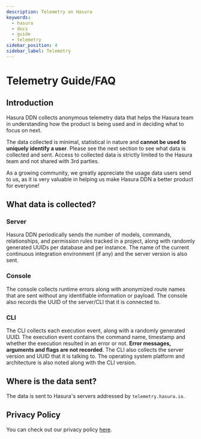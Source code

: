 ```yaml
---
description: Telemetry on Hasura
keywords:
  - hasura
  - docs
  - guide
  - telemetry
sidebar_position: 4
sidebar_label: Telemetry
---
```


# Telemetry Guide/FAQ

## Introduction

Hasura DDN collects anonymous telemetry data that helps the Hasura team in understanding how the product is being used
and in deciding what to focus on next.

The data collected is minimal, statistical in nature and **cannot be used to uniquely identify a user**. Please see the
next section to see what data is collected and sent. Access to collected data is strictly limited to the Hasura team and
not shared with 3rd parties.

As a growing community, we greatly appreciate the usage data users send to us, as it is very valuable in helping us make
Hasura DDN a better product for everyone!

## What data is collected?

### Server

Hasura DDN periodically sends the number of models, commands, relationships, and permission rules tracked in a project,
along with randomly generated UUIDs per database and per instance. The name of the current continuous integration
environment (if any) and the server version is also sent.

### Console

The console collects runtime errors along with anonymized route names that are sent without any identifiable information
or payload. The console also records the UUID of the server/CLI that it is connected to.

### CLI

The CLI collects each execution event, along with a randomly generated UUID. The execution event contains the command
name, timestamp and whether the execution resulted in an error or not. **Error messages, arguments and flags are not
recorded**. The CLI also collects the server version and UUID that it is talking to. The operating system platform and
architecture is also noted along with the CLI version.

## Where is the data sent?

The data is sent to Hasura's servers addressed by `telemetry.hasura.io`.

## Privacy Policy

You can check out our privacy policy [here](https://hasura.io/legal/hasura-privacy-policy).

